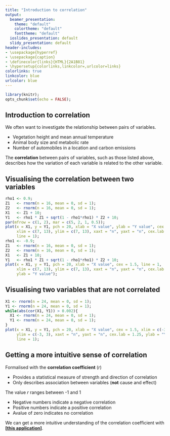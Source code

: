 ```yaml
---
title: "Introduction to correlation"
output:
  beamer_presentation:
    theme: "default"
    colortheme: "default"
    fonttheme: "default"
  ioslides_presentation: default
  slidy_presentation: default
header-includes:
- \usepackage{hyperref}
- \usepackage{caption}
- \definecolor{links}{HTML}{2A1B81}
- \hypersetup{colorlinks,linkcolor=,urlcolor=links}
colorlinks: true
linkcolor: blue
urlcolor: blue
---
```


```r
library(knitr);
opts_chunk$set(echo = FALSE);
```


## Introduction to correlation

We often want to investigate the relationship between pairs of variables.

- Vegetation height and mean annual temperature
- Animal body size and metabolic rate
- Number of automobiles in a location and carbon emissions

The **correlation** between pairs of variables, such as those listed above, describes how the variation of each variable is related to the other variable.

## Visualising the correlation between two variables


```r
rho1 <- 0.9;
Z1   <- rnorm(n = 16, mean = 0, sd = 1);
Z2   <- rnorm(n = 16, mean = 0, sd = 1);
X1   <- Z1 + 10;
Y1   <- rho1 * Z1 + sqrt(1 - rho1*rho1) * Z2 + 10;
par(mfrow = c(1, 2), mar = c(5, 2, 1, 0.5));
plot(x = X1, y = Y1, pch = 20, xlab = "X value", ylab = "Y value", cex = 1.5,
     xlim = c(7, 13), ylim = c(7, 13), xaxt = "n", yaxt = "n", cex.lab = 1.25,
     line = 1);
rho1 <- -0.9;
Z1   <- rnorm(n = 16, mean = 0, sd = 1);
Z2   <- rnorm(n = 16, mean = 0, sd = 1);
X1   <- Z1 + 10;
Y1   <- rho1 * Z1 + sqrt(1 - rho1*rho1) * Z2 + 10;
plot(x = X1, y = Y1, pch = 20, xlab = "X value", cex = 1.5, line = 1, 
     xlim = c(7, 13), ylim = c(7, 13), xaxt = "n", yaxt = "n", cex.lab = 1.25,
     ylab = "Y value");
```



## Visualising two variables that are not correlated

```r
X1 <- rnorm(n = 24, mean = 0, sd = 1);
Y1 <- rnorm(n = 24, mean = 0, sd = 1);
while(abs(cor(X1, Y1)) > 0.002){
  X1 <- rnorm(n = 24, mean = 0, sd = 1);
  Y1 <- rnorm(n = 24, mean = 0, sd = 1);
}
plot(x = X1, y = Y1, pch = 20, xlab = "X value", cex = 1.5, xlim = c(-3, 3),
     ylim = c(-3, 3), xaxt = "n", yaxt = "n", cex.lab = 1.25, ylab = "Y value",
     line = 1);
```


## Getting a more intuitive sense of correlation


Formalised with the **correlation coefficient** (*r*)

- Provides a statistical measure of strength and direction of correlation
- Only describes association between variables (**not** cause and effect)

The value *r* ranges between -1 and 1

- Negative numbers indicate a negative correlation
- Positive numbers indicate a positive correlation
- Avalue of zero indicates no correlation

We can get a more intuitive understanding of the correlation coefficient with **[[this application](https://bradduthie.shinyapps.io/corr_click/)]**.



